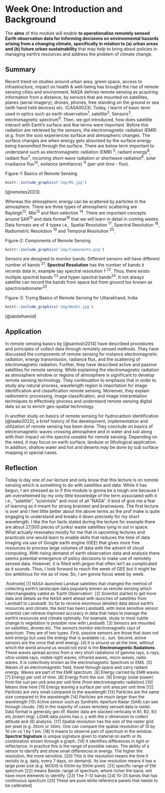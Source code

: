 # Week One: Introduction and Background

The **aims** of this module will enable **to operationalise remotely sensed Earth observation data for informing decisions on environmental hazards arising from a changing climate, specifically in relation to (a) urban areas and (b) future urban sustainability** that may help to bring about policies in managing earth's resources and address the problem of climate change.

## Summary

Recent trend on studies around urban area, green space, access to infrastructure, impact on health & well-being has brought the rise of remote sensing cities and environment. NASA defines remote sensing as acquiring information from a distance, by sensors that are mounted on satellites, planes (aerial imagery), drones, phones, free standing on the ground or sea (with hand held devices) etc. (CASA0023). Today, I learnt of basic term used in optics such as earth observation<sup>1</sup>, satellite<sup>2</sup>, Sensors<sup>3</sup>, electromagnetic spectrum<sup>4</sup>. Then, we got introduced, how does satellite interact with Earth's surface and few terms were important. Before this radiation are retrieved by the sensors, the electromagnetic radiation (EMR) (e.g. from the sun) experiences surface and atmospheric changes. The surface changes are when energy gets absorbed by the surface energy being transmitted through the surface. There are below term important to understand such as electromagnetic radiation (EMR) <sup>5</sup>, radiant energy<sup>6</sup>, radiant flux<sup>7</sup>, incoming short-wave radiation or shortwave radiation<sup>8</sup>, solar irradiance flux<sup>10</sup>, exitance (emittance) <sup>11</sup> (per unit time - flux).

Figure-1: Basics of Remote Sensing

```r

knitr::include_graphics('img/RS.jpg')

```

[@remotes2023]

Whereas the atmospheric energy can be scattered by particles in the atmosphere. There are three types of atmospheric scattering are Rayleigh<sup>12</sup>, Mie<sup>13</sup> and Non-selective <sup>14</sup>. There are important concepts around SAR<sup>15</sup> and data format<sup>16</sup> that we will learn in detail in coming weeks. Data formats are of 4 types i.e., Spatial Resolution <sup>17</sup>, Spectral Resolution <sup>18</sup>, Radiometric Resolution <sup>19</sup> and Temporal Resolution <sup>20</sup>.

Figure-2: Components of Remote Sensing

```r

knitr::include_graphics('img/Components.png')

```

Sensors are designed to monitor bands. Different sensors will have different number of bands <sup>21</sup>. **Spectral Resolution** has the number of bands it records data in, example say spectral resolution 1 <sup>22</sup>. Thus, there exists multiple spectral bands <sup>23</sup> and hyper spectral bands<sup>24</sup>. It not always satellite can record the bands from space but from ground too known as spectroradiometer<sup>25</sup>.

Figure-3: Trying Basics of Remote Sensing for Uttarakhand, India

```r

knitr::include_graphics('img/Week1.jpg')

```



[@abdelhamid]

## Application

In remote sensing basics by [@santosh2014] have described procedures and principles of collect data through remotely sensed methods. They have discussed the components of remote sensing for instance electromagnetic radiation, energy transmission, radiance flux, and the scattering of electromagnetic radiation. Further, they have described active and passive satellites for remote sensing. While explaining the electromagnetic radiation as atmosphere window or regions of atmosphere is significant to develop remote sensing technology. They continuation to emphasis that in order to study any natural process, wavelength region is importation for image identification and classification remote sensing. Moreover, they explain radiometric processing, image classification, and image interpretation techniques to effectively process and understand remote sensing digital data so as to enrich geo-spatial technology.

In another study on basics of remote sensing for hydrocarbon identification [@laake2022], a brief history of the development, implementation and utilization of remote sensing has been done. They conclude on basics of electromagnetic waves crossing atmosphere and in water and soil along with their impact on the spectra useable for remote sensing. Depending on the need, it may focus on earth surface, landuse or lithological application. In addition, shallow water and hot arid deserts may be done by sub surface mapping in special cases.

## Reflection

Today is day one of our lecture and only know that this lecture is on remote sensing which is something to do with satellites and data. While it has begun, I am stressed as to if this module is gonna be a tough one because I am overwhelmed by my only little knowledge of the term associated with it i.e., "satellite", "scientists" and most of all "NASA". It kind of give me a fear of learning as it meant for strong brainiest and brainwaves. The first lecture is over and I feel little better about the above terms as the prof make is quite engaging to understand and breaks it down precisely for my short wavelength. I like the fun facts stated during the lecture for example there are about 27,000 pieces of junks/ waste satellites lying in out in space. What actually resonates mostly for me that in upcoming lectures and practicals one would learn to enable skills that reduces the time of data imaging via use of Google earth engine (GEE) that gives more free resources to process large volumes of data with the advent of cloud computing. With rising demand of earth observation data and analysis there seems potential emergence of policy decisions to make use of remotely sensed data. However, it is filled with jargon that often isn't as complicated as it sounds. Thus, I look forward to reach the week of GEE but it might be too ambitious for me as of now. So, I am gonna focus week by week.

.footnote\[ <span style="font-size: 10pt;"> \[1\] NASA launched Landsat satellites that changed the method of collecting earth's landscape data popularly known as remote sensing which interchangeably called as 'Earth Observation'. \[2\] Scientist started to get more data and details as the NASA went ahead with launches of satellites from Landsat1 to Landsat8. So far to receive enormous detailed data about earth's resources and climate, the best has been Landsat8, with more sensitive sensor scientist can retrieve improved accuracy in data that helps to manage the earth's resources and climate optimally. For example, study to most subtle change is vegetation is possible now with Landsat8. \[3\] Sensors are mounted on satellites, drones etc. The sensors monitor electromagnetic rays of spectrum. They are of two types. First, passive sensors are those that does not emit energy but uses the energy that is available i.e., sun. Second, active sensors are the once that emit energy. \[4\] It is around us all the time, without which the world around us would not exist is the **Electromagnetic Radiations**. These waves spread across from a very short radiations of gamma rays, x-rays, ultra-violate rays, visible-light waves, infrared waves, micro waves, radio waves. It is collectively known as the electromagnetic Spectrum or EMS. \[5\] Waves of an electromagnetic field, travel through space and carry radiant energy. Waves are part of the EMR spectrum. \[6\] Energy carried by EMR waves. \[7\] Energy per unit of time. \[8\] Energy from the sun. \[9\] Energy (solar power) from the sun per unit area per unit time (from electromagnetic radiation) \[10\] Means time here \[11\] Energy leaving a surface per unit area per unit time \[12\] Particles are very small compared to the wavelength \[13\] Particles are the same size compared to the wavelength \[14\] Particles are much larger than the wavelength \[15\] Active sensor such as Synthetic Aperture Radar (SAR) can see through clouds. \[16\] In the majority of cases remotely sensed data is raster. Data format is generally geo.tif. Raster data are stacked vertically in B1, B2, B3 etc.(insert img). LiDAR data points has x, y with the z-dimension to collect attitude and 3D analysis. \[17\] Spatial resolution has the size of the raster grid per pixel (e.g. 20cm or 30m). One can compare the spatial resolution of 10 by 10 cm vs 1 by 1 km. \[18\] It means to observe part of spectrum in the window. **Spectral Signature** is unique signature given to material on earth or its combination shown through a graph. \[19\] It identifies differences in light or reflectance, in practice this is the range of possible values. The ability of a sensor to identify and show small differences in energy. The higher the resolution, the more sensitive. \[20\] This is the resolution means the time it revisits (e.g. daily, every 7 days, on demand). Its low resolution means it has a large pixel size (e.g. MODIS is 500m by 500m pixel). \[21\] specific range of EM spectrum \[22\] means Bands: range of spectrum, where richer the band, will have more elements to identify. \[23\] The 7-12 bands \[24\] 10-25 bands that has continuous spectrum \[25\] These are pure white reference panels that needs to be calibrated\]
